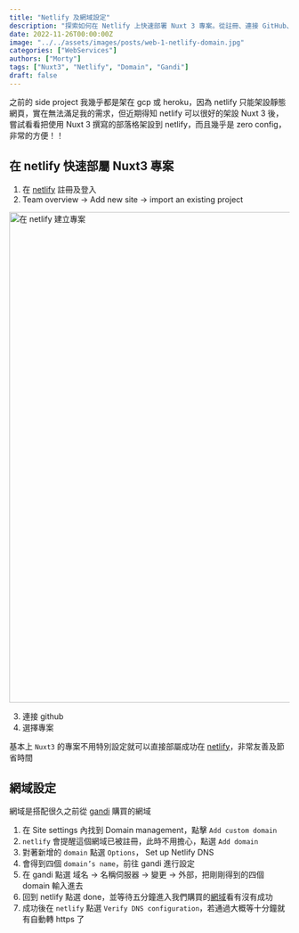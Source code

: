 ```yaml
---
title: "Netlify 及網域設定"
description: "探索如何在 Netlify 上快速部署 Nuxt 3 專案。從註冊、連接 GitHub、到網域設定，本文提供了一個簡單且幾乎零配置的方法，讓您輕鬆將使用 Nuxt 3 撰寫的部落格架設到 Netlify，並享受其便利性。"
date: 2022-11-26T00:00:00Z
image: "../../assets/images/posts/web-1-netlify-domain.jpg"
categories: ["WebServices"]
authors: ["Morty"]
tags: ["Nuxt3", "Netlify", "Domain", "Gandi"]
draft: false
---
```


之前的 side project 我幾乎都是架在 gcp 或 heroku，因為 netlify 只能架設靜態網頁，實在無法滿足我的需求，但近期得知 netlify 可以很好的架設 Nuxt 3 後，嘗試看看把使用 Nuxt 3 撰寫的部落格架設到 netlify，而且幾乎是 zero config，非常的方便！！

## 在 netlify 快速部屬 Nuxt3 專案

1. 在 [netlify](https://www.netlify.com/) 註冊及登入
2. Team overview -> Add new site -> import an existing project


<Image
  src={createStepImage}
  alt="在 netlify 建立專案"
  width="1327"
  height="881"
  loading="lazy"
  decoding="async"
/>

3. 連接 github
4. 選擇專案

基本上 `Nuxt3` 的專案不用特別設定就可以直接部屬成功在 [netlify](https://www.netlify.com/)，非常友善及節省時間

## 網域設定

網域是搭配很久之前從 [gandi](https://www.gandi.net/zh-Hant) 購買的網域

1. 在 Site settings 內找到 Domain management，點擊 `Add custom domain`
2. `netlify` 會提醒這個網域已被註冊，此時不用擔心，點選 `Add domain`
3. 對著新增的 `domain` 點選 `Options`， Set up Netlify DNS
4. 會得到四個 `domain’s name`，前往 gandi 進行設定
5. 在 gandi 點選 域名 -> 名稱伺服器 -> 變更 -> 外部，把剛剛得到的四個 domain 輸入進去
6. 回到 netlify 點選 done，並等待五分鐘進入我們購買的[網域](https://morty.tw/)看有沒有成功
7. 成功後在 `netlify` 點選 `Verify DNS configuration`，若通過大概等十分鐘就有自動轉 https 了
